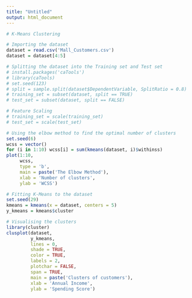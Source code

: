 ```yaml
---
title: "Untitled"
output: html_document
---
```


```r
# K-Means Clustering

# Importing the dataset
dataset = read.csv('Mall_Customers.csv')
dataset = dataset[4:5]

# Splitting the dataset into the Training set and Test set
# install.packages('caTools')
# library(caTools)
# set.seed(123)
# split = sample.split(dataset$DependentVariable, SplitRatio = 0.8)
# training_set = subset(dataset, split == TRUE)
# test_set = subset(dataset, split == FALSE)

# Feature Scaling
# training_set = scale(training_set)
# test_set = scale(test_set)

# Using the elbow method to find the optimal number of clusters
set.seed(6)
wcss = vector()
for (i in 1:10) wcss[i] = sum(kmeans(dataset, i)$withinss)
plot(1:10,
     wcss,
     type = 'b',
     main = paste('The Elbow Method'),
     xlab = 'Number of clusters',
     ylab = 'WCSS')

# Fitting K-Means to the dataset
set.seed(29)
kmeans = kmeans(x = dataset, centers = 5)
y_kmeans = kmeans$cluster

# Visualising the clusters
library(cluster)
clusplot(dataset,
         y_kmeans,
         lines = 0,
         shade = TRUE,
         color = TRUE,
         labels = 2,
         plotchar = FALSE,
         span = TRUE,
         main = paste('Clusters of customers'),
         xlab = 'Annual Income',
         ylab = 'Spending Score')
```

